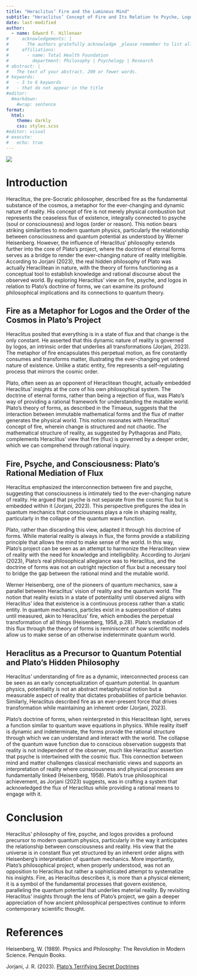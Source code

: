 ```yaml
---
title: "Heraclitus’ Fire and the Luminous Mind"
subtitle: "Heraclitus’ Concept of Fire and Its Relation to Psyche, Logos, and Quantum Potential in Plato’s Philosophical Project"
date: last-modified
author:
  - name: Edward F. Hillenaar
#     acknowledgements: | 
#       The authors gratefully acknowledge _please remember to list all relevant funding sources in the non-anonymized (unblinded) version_.
#     affiliations:
#       - name: Total Health Foundation
#         department: Philosophy | Psychology | Research
# abstract: |
#   The text of your abstract. 200 or fewer words.
# keywords:
#   - 3 to 6 keywords
#   - that do not appear in the title
#editor: 
  #markdown: 
    #wrap: sentence
format: 
  html:
    theme: darkly
    css: styles.scss
#editor: visual
# execute: 
#   echo: true
---
```


![](heraclitus_fire.png)

# **Introduction**

Heraclitus, the pre-Socratic philosopher, described fire as the fundamental substance of the cosmos, a metaphor for the ever-changing and dynamic nature of reality. His concept of fire is not merely physical combustion but represents the ceaseless flux of existence, integrally connected to psyche (soul or consciousness) and logos (order or reason). This notion bears striking similarities to modern quantum physics, particularly the relationship between consciousness and quantum potential as understood by Werner Heisenberg. However, the influence of Heraclitus’ philosophy extends further into the core of Plato’s project, where the doctrine of eternal forms serves as a bridge to render the ever-changing nature of reality intelligible. According to Jorjani (2023), the real hidden philosophy of Plato was actually Heraclitean in nature, with the theory of forms functioning as a conceptual tool to establish knowledge and rational discourse about the observed world. By exploring Heraclitus' view on fire, psyche, and logos in relation to Plato’s doctrine of forms, we can examine its profound philosophical implications and its connections to quantum theory.

## **Fire as a Metaphor for Logos and the Order of the Cosmos in Plato’s Project**

Heraclitus posited that everything is in a state of flux and that change is the only constant. He asserted that this dynamic nature of reality is governed by logos, an intrinsic order that underlies all transformations (Jorjani, 2023). The metaphor of fire encapsulates this perpetual motion, as fire constantly consumes and transforms matter, illustrating the ever-changing yet ordered nature of existence. Unlike a static entity, fire represents a self-regulating process that mirrors the cosmic order.

Plato, often seen as an opponent of Heraclitean thought, actually embedded Heraclitus’ insights at the core of his own philosophical system. The doctrine of eternal forms, rather than being a rejection of flux, was Plato’s way of providing a rational framework for understanding the mutable world. Plato’s theory of forms, as described in the Timaeus, suggests that the interaction between immutable mathematical forms and the flux of matter generates the physical world. This notion resonates with Heraclitus' concept of fire, wherein change is structured and not chaotic. The mathematical structure of reality, as suggested by Pythagoras and Plato, complements Heraclitus' view that fire (flux) is governed by a deeper order, which we can comprehend through rational inquiry.

## **Fire, Psyche, and Consciousness: Plato’s Rational Mediation of Flux**

Heraclitus emphasized the interconnection between fire and psyche, suggesting that consciousness is intimately tied to the ever-changing nature of reality. He argued that psyche is not separate from the cosmic flux but is embedded within it (Jorjani, 2023). This perspective prefigures the idea in quantum mechanics that consciousness plays a role in shaping reality, particularly in the collapse of the quantum wave function.

Plato, rather than discarding this view, adapted it through his doctrine of forms. While material reality is always in flux, the forms provide a stabilizing principle that allows the mind to make sense of the world. In this way, Plato’s project can be seen as an attempt to harmonize the Heraclitean view of reality with the need for knowledge and intelligibility. According to Jorjani (2023), Plato’s real philosophical allegiance was to Heraclitus, and the doctrine of forms was not an outright rejection of flux but a necessary tool to bridge the gap between the rational mind and the mutable world.

Werner Heisenberg, one of the pioneers of quantum mechanics, saw a parallel between Heraclitus' vision of reality and the quantum world. The notion that reality exists in a state of potentiality until observed aligns with Heraclitus' idea that existence is a continuous process rather than a static entity. In quantum mechanics, particles exist in a superposition of states until measured, akin to Heraclitus' fire, which embodies the perpetual transformation of all things (Heisenberg, 1958, p.28). Plato’s mediation of this flux through the theory of forms is reminiscent of how scientific models allow us to make sense of an otherwise indeterminate quantum world.

## **Heraclitus as a Precursor to Quantum Potential and Plato’s Hidden Philosophy**

Heraclitus' understanding of fire as a dynamic, interconnected process can be seen as an early conceptualization of quantum potential. In quantum physics, potentiality is not an abstract metaphysical notion but a measurable aspect of reality that dictates probabilities of particle behavior. Similarly, Heraclitus described fire as an ever-present force that drives transformation while maintaining an inherent order (Jorjani, 2023).

Plato’s doctrine of forms, when reinterpreted in this Heraclitean light, serves a function similar to quantum wave equations in physics. While reality itself is dynamic and indeterminate, the forms provide the rational structure through which we can understand and interact with the world. The collapse of the quantum wave function due to conscious observation suggests that reality is not independent of the observer, much like Heraclitus' assertion that psyche is intertwined with the cosmic flux. This connection between mind and matter challenges classical mechanistic views and supports an interpretation of reality where consciousness and physical processes are fundamentally linked (Heisenberg, 1958). Plato’s true philosophical achievement, as Jorjani (2023) suggests, was in crafting a system that acknowledged the flux of Heraclitus while providing a rational means to engage with it.

# **Conclusion**

Heraclitus’ philosophy of fire, psyche, and logos provides a profound precursor to modern quantum physics, particularly in the way it anticipates the relationship between consciousness and reality. His view that the universe is in constant flux yet structured by an inherent order aligns with Heisenberg’s interpretation of quantum mechanics. More importantly, Plato’s philosophical project, when properly understood, was not an opposition to Heraclitus but rather a sophisticated attempt to systematize his insights. Fire, as Heraclitus describes it, is more than a physical element; it is a symbol of the fundamental processes that govern existence, paralleling the quantum potential that underlies material reality. By revisiting Heraclitus' insights through the lens of Plato’s project, we gain a deeper appreciation of how ancient philosophical perspectives continue to inform contemporary scientific thought.

# **References**

Heisenberg, W. (1989). Physics and Philosophy: The Revolution in Modern Science. Penquin Books.

Jorjani, J. R. (2023). [Plato's Terrifying Secret Doctrines](https://www.youtube.com/watch?v=lBRebPG_NK4)
